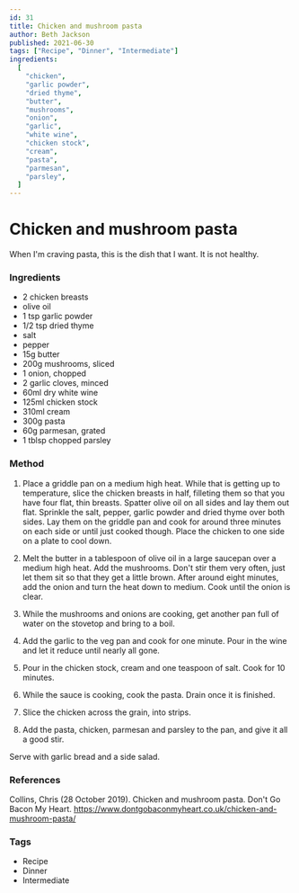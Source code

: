 ```yaml
---
id: 31
title: Chicken and mushroom pasta
author: Beth Jackson
published: 2021-06-30
tags: ["Recipe", "Dinner", "Intermediate"]
ingredients:
  [
    "chicken",
    "garlic powder",
    "dried thyme",
    "butter",
    "mushrooms",
    "onion",
    "garlic",
    "white wine",
    "chicken stock",
    "cream",
    "pasta",
    "parmesan",
    "parsley",
  ]
---
```


# Chicken and mushroom pasta

<BlogTextWrapper>

When I'm craving pasta, this is the dish that I want. It is not healthy.

</BlogTextWrapper>

<BlogTextWrapper>

### Ingredients

- 2 chicken breasts
- olive oil
- 1 tsp garlic powder
- 1/2 tsp dried thyme
- salt
- pepper
- 15g butter
- 200g mushrooms, sliced
- 1 onion, chopped
- 2 garlic cloves, minced
- 60ml dry white wine
- 125ml chicken stock
- 310ml cream
- 300g pasta
- 60g parmesan, grated
- 1 tblsp chopped parsley

</BlogTextWrapper>

<BlogTextWrapper>

### Method

1. Place a griddle pan on a medium high heat. While that is getting up to temperature, slice the chicken breasts in half, filleting them so that you have four flat, thin breasts. Spatter olive oil on all sides and lay them out flat. Sprinkle the salt, pepper, garlic powder and dried thyme over both sides. Lay them on the griddle pan and cook for around three minutes on each side or until just cooked though. Place the chicken to one side on a plate to cool down.

<Timer inputHours={0} inputMinutes={3} inputSeconds={0} />

2. Melt the butter in a tablespoon of olive oil in a large saucepan over a medium high heat. Add the mushrooms. Don't stir them very often, just let them sit so that they get a little brown. After around eight minutes, add the onion and turn the heat down to medium. Cook until the onion is clear.

<Timer inputHours={0} inputMinutes={8} inputSeconds={0} />

3. While the mushrooms and onions are cooking, get another pan full of water on the stovetop and bring to a boil.

4. Add the garlic to the veg pan and cook for one minute. Pour in the wine and let it reduce until nearly all gone.

<Timer inputHours={0} inputMinutes={1} inputSeconds={0} />

5. Pour in the chicken stock, cream and one teaspoon of salt. Cook for 10 minutes.

<Timer inputHours={0} inputMinutes={10} inputSeconds={0} />

6. While the sauce is cooking, cook the pasta. Drain once it is finished.

7. Slice the chicken across the grain, into strips.

8. Add the pasta, chicken, parmesan and parsley to the pan, and give it all a good stir.

Serve with garlic bread and a side salad.

</BlogTextWrapper>

<BlogTextWrapper>

### References

Collins, Chris (28 October 2019). Chicken and mushroom pasta. Don't Go Bacon My Heart. https://www.dontgobaconmyheart.co.uk/chicken-and-mushroom-pasta/

</BlogTextWrapper>

<BlogTextWrapper>

### Tags

- Recipe
- Dinner
- Intermediate

</BlogTextWrapper>
